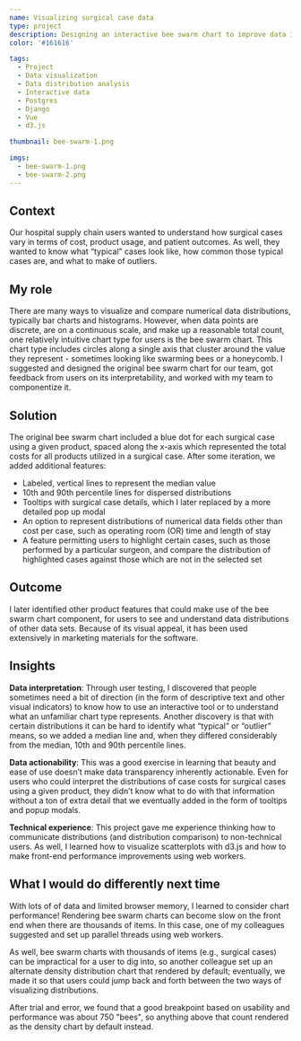 ```yaml
---
name: Visualizing surgical case data
type: project
description: Designing an interactive bee swarm chart to improve data insights
color: '#161616'

tags:
  - Project
  - Data visualization
  - Data distribution analysis
  - Interactive data
  - Postgres
  - Django
  - Vue
  - d3.js

thumbnail: bee-swarm-1.png

imgs:
  - bee-swarm-1.png
  - bee-swarm-2.png
---
```


## Context

Our hospital supply chain users wanted to understand how surgical cases vary in terms of cost, product usage, and patient outcomes. As well, they wanted to know what “typical” cases look like, how common those typical cases are, and what to make of outliers.

## My role

There are many ways to visualize and compare numerical data distributions, typically bar charts and histograms. However, when data points are discrete, are on a continuous scale, and make up a reasonable total count, one relatively intuitive chart type for users is the bee swarm chart. This chart type includes circles along a single axis that cluster around the value they represent - sometimes looking like swarming bees or a honeycomb. I suggested and designed the original bee swarm chart for our team, got feedback from users on its interpretability, and worked with my team to componentize it.

## Solution

The original bee swarm chart included a blue dot for each surgical case using a given product, spaced along the x-axis which represented the total costs for all products utilized in a surgical case. After some iteration, we added additional features:

- Labeled, vertical lines to represent the median value
- 10th and 90th percentile lines for dispersed distributions
- Tooltips with surgical case details, which I later replaced by a more detailed pop up modal
- An option to represent distributions of numerical data fields other than cost per case, such as operating room (OR) time and length of stay
- A feature permitting users to highlight certain cases, such as those performed by a particular surgeon, and compare the distribution of highlighted cases against those which are not in the selected set

## Outcome

I later identified other product features that could make use of the bee swarm chart component, for users to see and understand data distributions of other data sets. Because of its visual appeal, it has been used extensively in marketing materials for the software.

## Insights

<b>Data interpretation</b>: Through user testing, I discovered that people sometimes need a bit of direction (in the form of descriptive text and other visual indicators) to know how to use an interactive tool or to understand what an unfamiliar chart type represents. Another discovery is that with certain distributions it can be hard to identify what “typical” or “outlier” means, so we added a median line and, when they differed considerably from the median, 10th and 90th percentile lines.

<b>Data actionability</b>: This was a good exercise in learning that beauty and ease of use doesn’t make data transparency inherently actionable. Even for users who could interpret the distributions of case costs for surgical cases using a given product, they didn’t know what to do with that information without a ton of extra detail that we eventually added in the form of tooltips and popup modals.

<b>Technical experience</b>: This project gave me experience thinking how to communicate distributions (and distribution comparison) to non-technical users. As well, I learned how to visualize scatterplots with d3.js and how to make front-end performance improvements using web workers.

## What I would do differently next time

With lots of of data and limited browser memory, I learned to consider chart performance! Rendering bee swarm charts can become slow on the front end when there are thousands of items. In this case, one of my colleagues suggested and set up parallel threads using web workers.

As well, bee swarm charts with thousands of items (e.g., surgical cases) can be impractical for a user to dig into, so another colleague set up an alternate density distribution chart that rendered by default; eventually, we made it so that users could jump back and forth between the two ways of visualizing distributions.

After trial and error, we found that a good breakpoint based on usability and performance was about 750 "bees", so anything above that count rendered as the density chart by default instead.
